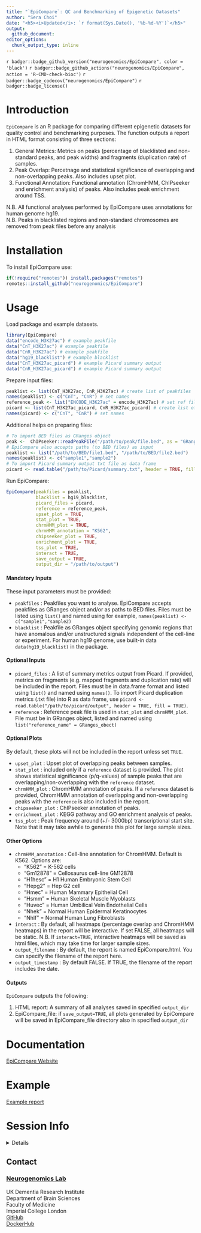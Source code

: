```yaml
---
title: "`EpiCompare`: QC and Benchmarking of Epigenetic Datasets"
author: "Sera Choi"
date: "<h5><i>Updated</i>: `r format(Sys.Date(), '%b-%d-%Y')`</h5>"
output: 
  github_document:
editor_options:
  chunk_output_type: inline
---
```

<!-- badges: start -->
`r badger::badge_github_version("neurogenomics/EpiCompare", color = 'black')` 
`r badger::badge_github_actions("neurogenomics/EpiCompare", action = 'R-CMD-check-bioc')`
`r badger::badge_codecov("neurogenomics/EpiCompare")` 
`r badger::badge_license()`
<!-- badges: end -->

# Introduction 

`EpiCompare` is an R package for comparing different epigenetic datasets for quality control and benchmarking purposes. The function outputs a report in HTML format consisting of three sections:

1. General Metrics: Metrics on peaks (percentage of blacklisted and non-standard peaks, and peak widths) 
and fragments (duplication rate) of samples.
2. Peak Overlap: Percetnage and statistical significance of overlapping and non-overlapping peaks. Also includes upset plot. 
3. Functional Annotation: Functional annotation (ChromHMM, ChIPseeker and enrichment analysis) of peaks. Also includes peak enrichment around TSS. 

N.B. All functional analyses performed by EpiCompare uses annotations for human genome hg19. <br>
N.B. Peaks in blacklisted regions and non-standard chromosomes are removed from peak files before any analysis

# Installation 

To install EpiCompare use:

```R
if(!require("remotes")) install.packages("remotes")
remotes::install_github("neurogenomics/EpiCompare")
```

# Usage 

Load package and example datasets.

```R
library(EpiCompare)
data("encode_H3K27ac") # example peakfile
data("CnT_H3K27ac") # example peakfile
data("CnR_H3K27ac") # example peakfile
data("hg19_blacklist") # example blacklist 
data("CnT_H3K27ac_picard") # example Picard summary output
data("CnR_H3K27ac_picard") # example Picard summary output
```

Prepare input files:
```R
peaklist <- list(CnT_H3K27ac, CnR_H3K27ac) # create list of peakfiles 
names(peaklist) <- c("CnT", "CnR") # set names 
reference_peak <- list("ENCODE_H3K27ac" = encode_H3K27ac) # set ref file and name 
picard <- list(CnT_H3K27ac_picard, CnR_H3K27ac_picard) # create list of Picard summary
names(picard) <- c("CnT", "CnR") # set names 
```

Additional helps on preparing files: 
```R
# To import BED files as GRanges object
peak <-  ChIPseeker::readPeakFile("/path/to/peak/file.bed", as = "GRanges")
# EpiCompare also accepts paths (to BED files) as input 
peaklist <- list("/path/to/BED/file1.bed", "/path/to/BED/file2.bed")
names(peaklist) <- c("sample1","sample2")
# To import Picard summary output txt file as data frame 
picard <- read.table("/path/to/Picard/summary.txt", header = TRUE, fill = TRUE)
```

Run EpiCompare: 

```R
EpiCompare(peakfiles = peaklist,
           blacklist = hg19_blacklist,
           picard_files = picard,
           reference = reference_peak,
           upset_plot = TRUE,
           stat_plot = TRUE,
           chrmHMM_plot = TRUE,
           chrmHMM_annotation = "K562",
           chipseeker_plot = TRUE,
           enrichment_plot = TRUE,
           tss_plot = TRUE,
           interact = TRUE,
           save_output = TRUE,
           output_dir = "/path/to/output")
```

#### Mandatory Inputs 

These input parameters must be provided: 

* `peakfiles` : Peakfiles you want to analyse. EpiCompare accepts peakfiles as GRanges object and/or as paths to BED files. 
Files must be listed using `list()` and named using for example, `names(peaklist) <- c("sample1","sample2)`
* `blacklist` : Peakfile as GRanges object specifying genomic regions that have anomalous and/or unstructured signals independent of the cell-line or experiment. For human hg19 genome, use built-in data `data(hg19_blacklist)` in the package.

#### Optional Inputs

* `picard_files` : A list of summary metrics output from Picard. If provided, metrics on fragments (e.g. mapped fragments and duplication rate) will be included in the report. Files must be in data.frame format and listed using `list()` and named using `names()`. To import Picard duplication metrics (.txt file) into R as data frame, use `picard <- read.table("/path/to/picard/output", header = TRUE, fill = TRUE)`.
* `reference` : Reference peak file is used in `stat_plot` and `chrmHMM_plot`. File must be in GRanges object, listed and named using `list("reference_name" = GRanges_obect)`

#### Optional Plots 

By default, these plots will not be included in the report unless set `TRUE`. 

* `upset_plot` : Upset plot of overlapping peaks between samples. 
* `stat_plot` : included only if a `reference` dataset is provided. The plot shows statistical significance (p/q-values) of sample peaks that are overlapping/non-overlapping with the `reference` dataset. 
* `chrmHMM_plot` : ChromHMM annotation of peaks. If a `reference` dataset is provided, ChromHMM annotation of overlapping and non-overlapping peaks with the `reference` is also included in the report. 
* `chipseeker_plot` : ChIPseeker annotation of peaks.
* `enrichment_plot` : KEGG pathway and GO enrichment analysis of peaks. 
* `tss_plot` : Peak frequency around (+/- 3000bp) transcriptional start site. Note that it may take awhile to generate this plot for large sample sizes. 

#### Other Options 
* `chrmHMM_annotation` : Cell-line annotation for ChromHMM. Default is K562. Options are: 
  + "K562" = K-562 cells
  + "Gm12878" = Cellosaurus cell-line GM12878
  + "H1hesc" = H1 Human Embryonic Stem Cell
  + "Hepg2" = Hep G2 cell
  + "Hmec" = Human Mammary Epithelial Cell
  + "Hsmm" = Human Skeletal Muscle Myoblasts
  + "Huvec" = Human Umbilical Vein Endothelial Cells
  + "Nhek" = Normal Human Epidermal Keratinocytes
  + "Nhlf" = Normal Human Lung Fibroblasts
* `interact` : By default, all heatmaps (percentage overlap and ChromHMM heatmaps) in the report will be interactive. If set FALSE, all heatmaps will be static. N.B. If `interact=TRUE`, interactive heatmaps will be saved as html files, which may take time for larger sample sizes.
* `output_filename` : By default, the report is named EpiCompare.html. You can specify the filename of the report here. 
* `output_timestamp` : By default FALSE. If TRUE, the filename of the report includes the date. 

#### Outputs 

`EpiCompare` outputs the following:

1.  HTML report: A summary of all analyses saved in specified `output_dir`
2.  EpiCompare_file: if `save_output=TRUE`, all plots generated by EpiCompare will be saved in EpiCompare_file directory also in specified `output_dir`

# Documentation

[EpiCompare Website](https://neurogenomics.github.io/EpiCompare)

# Example 

[Example report](https://neurogenomics.github.io/EpiCompare/inst/report/EpiCompare.html)

# Session Info

<details>

```r
utils::sessionInfo()
```

</details>

## Contact
 
### [Neurogenomics Lab](https://www.neurogenomics.co.uk/inst/report/EpiCompare.html)

UK Dementia Research Institute  
Department of Brain Sciences  
Faculty of Medicine  
Imperial College London   
[GitHub](https://github.com/neurogenomics)  
[DockerHub](https://hub.docker.com/orgs/neurogenomicslab)  

<br>












